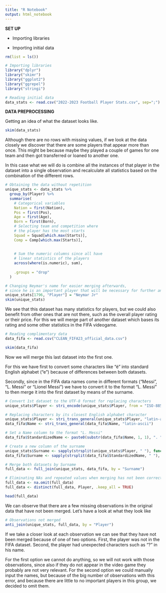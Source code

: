 ```yaml
---
title: "R Notebook"
output: html_notebook
---
```


**SET UP**

-   Importing libraries

-   Importing initial data

```r
rm(list = ls())

# Importing libraries
library("dplyr")
library("skimr")
library("ggplot2")
library("ggrepel")
library("stringi")

# Reading initial data
data_stats <- read.csv("2022-2023 Football Player Stats.csv", sep=";")
```

**DATA PREPROCESSING**

Getting an idea of what the dataset looks like.

```r
skim(data_stats)
```

Although there are no rows with missing values, if we look at the data closely we discover that there are some players that appear more than once. This might be because maybe they played a couple of games for one team and then got transferred or loaned to another one.

In this case what we will do is combine all the instances of that player in the dataset into a single observation and recalculate all statistics based on the combination of the different rows.

```r
# Obtaining the data without repetition
unique_stats <- data_stats %>%
  group_by(Player) %>%
  summarise(
    # Categorical variables
    Nation = first(Nation), 
    Pos = first(Pos),
    Age = first(Age), 
    Born = first(Born),
    # Selecting team and competition where
    # the player has the most starts
    Squad = Squad[which.max(Starts)],  
    Comp = Comp[which.max(Starts)],
    
    
    # Sum the numeric columns since all have 
    # linear statistics of the players
    across(where(is.numeric), sum),
    
    .groups = "drop"
  )

# Changing Neymar's name for easier merging afterwards, 
# since he is an important player that will be necessary for further analysis
unique_stats[1796, "Player"] = "Neymar Jr"
skim(unique_stats)
```

We see that this dataset has many statistics for players, but we could also benefit from other ones that are not there, such as the overall player rating or their price. For this we will merge part of another dataset which bases its rating and some other statistics in the FIFA videogame.

```r
# Reading complimentary data
data_fifa <- read.csv("CLEAN_FIFA23_official_data.csv")

skim(data_fifa)
```

Now we will merge this last dataset into the first one.

For this we have first to convert some characters like "é" into standard English alphabet ("e") because of differences between both datasets.

Secondly, since in the FIFA data names come in different formats ("Messi", "L. Messi" or "Lionel Messi") we have to convert it to the format "L. Messi" to then merge it into the first dataset by means of the surname.

```r
# Convert 1st dataset to the UTF-8 format for replacing characters
unique_stats$Player <- stri_encode(unique_stats$Player, from = "ISO-8859-1", to = "UTF-8")

# Replacing characters by its closest English alphabet character
unique_stats$Player <- stri_trans_general(unique_stats$Player, "latin-ascii")
data_fifa$Name <- stri_trans_general(data_fifa$Name, "latin-ascii")

# Set a Name column to the format "L. Messi"
data_fifa$StandardizedName <- paste0(substr(data_fifa$Name, 1, 1), ". ", sapply(strsplit(data_fifa$Name, " "), function(x) x[length(x)]))

# Create a new column of the surname
unique_stats$Surname <- sapply(strsplit(unique_stats$Player, " "), function(x) x[length(x)])
data_fifa$Surname <- sapply(strsplit(data_fifa$StandardizedName, " "), function(x) x[length(x)])

# Merge both datasets by Surname
full_data <- full_join(unique_stats, data_fifa, by = "Surname")

# Eliminating NAs and repeated values when merging has not been correct
full_data <- na.omit(full_data)
full_data <- distinct(full_data, Player, .keep_all = TRUE)

head(full_data)
```

We can observe that there are a few missing observations in the original data that have not been merged. Let's have a look at what they look like

```r
# Observations not merged
anti_join(unique_stats, full_data, by = "Player")
```

If we take a closer look at each observation we can see that they have not been merged because of one of two options. First, the player was not in the FIFA dataset. Second, the player had unexpected characters such as "?" in his name.

For the first option we cannot do anything, so we will not work with those observations, since also if they do not appear in the video game they probably are not very relevant. For the second option we could manually input the names, but because of the big number of observations with this error, and because there are little to no important players in this group, we decided to omit them.
